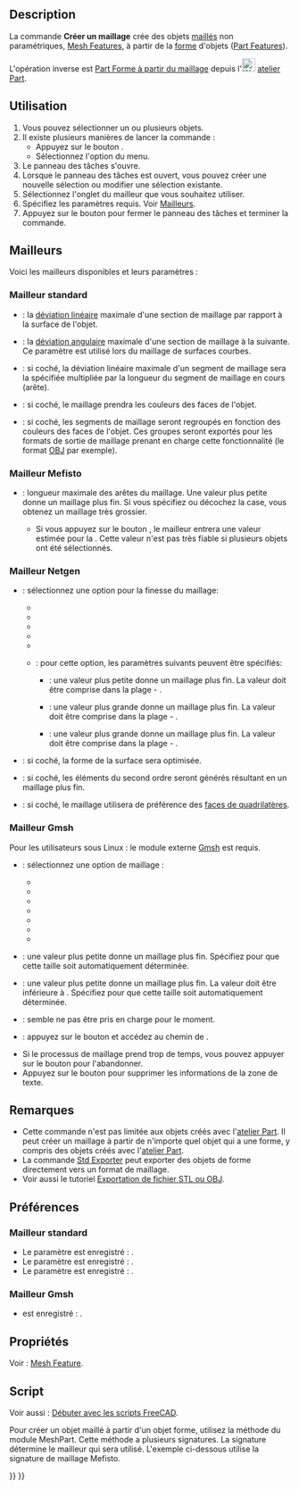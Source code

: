 <languages/>

{{Docnav/fr
|[[Mesh_Export/fr|Exporter un maillage]]
|[[Mesh_RemeshGmsh/fr|Remailler avec Gmsh]]
|[[Mesh_Workbench/fr|Atelier Mesh]]
|IconL=Mesh_Export.svg
|IconR=Mesh_RemeshGmsh.svg
|IconC=Workbench_Mesh.svg
}}

{{GuiCommand/fr
|Name=Mesh FromPartShape‏‎
|Name/fr=Mesh Créer un maillage
‏‎|MenuLocation=Maillages → Créer un maillage à partir d'une forme...
|Workbenches=[[Mesh_Workbench/fr|Mesh]]
}}

==Description==

La commande '''Créer un maillage''' crée des objets [[mesh/fr|maillés]] non paramétriques, [[Mesh_Feature/fr|Mesh Features]], à partir de la [[shape/fr|forme]] d'objets ([[Part_Feature/fr|Part Features]]).

L'opération inverse est [[Part_ShapeFromMesh/fr|Part Forme à partir du maillage]] depuis l'[[File:Workbench_Part.svg|24px]] [[Part_Workbench/fr|atelier Part]].

<span id="Usage"></span>
==Utilisation==

# Vous pouvez sélectionner un ou plusieurs objets.
# Il existe plusieurs manières de lancer la commande :
#* Appuyez sur le bouton {{Button|[[Image: Mesh_FromPartShape.svg|16px]] [[Mesh_FromPartShape/fr|Créer un maillage à partir d'une forme...]]}}.
#* Sélectionnez l'option {{MenuCommand|Maillages → [[Image: Mesh_FromPartShape.svg|16px]] Créer un maillage à partir d'une forme...}} du menu.
# Le panneau des tâches {{MenuCommand|Tessellation}} s'ouvre.
# Lorsque le panneau des tâches est ouvert, vous pouvez créer une nouvelle sélection ou modifier une sélection existante.
# Sélectionnez l'onglet du mailleur que vous souhaitez utiliser.
# Spécifiez les paramètres requis. Voir [[#Mailleurs|Mailleurs]].
# Appuyez sur le bouton {{Button|OK}} pour fermer le panneau des tâches et terminer la commande.

<span id="Meshers"></span>
== Mailleurs ==

Voici les mailleurs disponibles et leurs paramètres :

<span id="Standard_mesher"></span>
===Mailleur standard===

* {{MenuCommand|Déviation de surface}} : la [https://www.opencascade.com/doc/occt-7.3.0/overview/html/occt_user_guides__modeling_algos.html#occt_modalg_11_2 déviation linéaire] maximale d'une section de maillage par rapport à la surface de l'objet.
* {{MenuCommand|Déviation angulaire}} : la [https://www.opencascade.com/doc/occt-7.3.0/overview/html/occt_user_guides__modeling_algos.html#occt_modalg_11_2 déviation angulaire] maximale d'une section de maillage à la suivante. Ce paramètre est utilisé lors du maillage de surfaces courbes.
* {{MenuCommand|Déviation relative de surface}} : si coché, la déviation linéaire maximale d'un segment de maillage sera la {{MenuCommand|Déviation de surface}} spécifiée multipliée par la longueur du segment de maillage en cours (arête).
* {{MenuCommand|Appliquer les couleurs des faces au maillage}} : si coché, le maillage prendra les couleurs des faces de l'objet.
* {{MenuCommand|Définir les segments par les couleurs des faces}} : si coché, les segments de maillage seront regroupés en fonction des couleurs des faces de l'objet. Ces groupes seront exportés pour les formats de sortie de maillage prenant en charge cette fonctionnalité (le format [https://fr.wikipedia.org/wiki/Objet_3D_(format_de_fichier) OBJ] par exemple).

<span id="Mefisto_mesher"></span>
===Mailleur Mefisto===

* {{MenuCommand|Longueur maximale des arêtes}} : longueur maximale des arêtes du maillage. Une valeur plus petite donne un maillage plus fin. Si vous spécifiez {{Value|0}} ou décochez la case, vous obtenez un maillage très grossier.
** Si vous appuyez sur le bouton {{Button|Estimation}}, le mailleur entrera une valeur estimée pour la {{MenuCommand|Longueur maximale des arêtes}}. Cette valeur n'est pas très fiable si plusieurs objets ont été sélectionnés.

<span id="Netgen_mesher"></span>
===Mailleur Netgen===

* {{MenuCommand|Finesse}} : sélectionnez une option pour la finesse du maillage:
** {{MenuCommand|Trés grossier}}
** {{MenuCommand|Grossier}}
** {{MenuCommand|Moyen}}
** {{MenuCommand|Fin}}
** {{MenuCommand|Trés fin}}
** {{MenuCommand|Défini par l'utilisateur}} : pour cette option, les paramètres suivants peuvent être spécifiés:
*** {{MenuCommand|Taille des maillages}} : une valeur plus petite donne un maillage plus fin. La valeur doit être comprise dans la plage {{Value|0.1}} - {{Value|1.0}}.
*** {{MenuCommand|Nombre d'éléments par arête}} : une valeur plus grande donne un maillage plus fin. La valeur doit être comprise dans la plage {{Value|0.2}} - {{Value|10.0}}.
*** {{MenuCommand|Nombre d'éléments par rayon de courbure}} : une valeur plus grande donne un maillage plus fin. La valeur doit être comprise dans la plage {{Value|0.2}} - {{Value|10}}.
*{{MenuCommand|Optimiser la surface}} : si coché, la forme de la surface sera optimisée.
*{{MenuCommand|Éléments de second ordre}} : si coché, les éléments du second ordre seront générés résultant en un maillage plus fin.
*{{MenuCommand|Principalement des quadrilatères}} : si coché, le maillage utilisera de préférence des [https://en.wikipedia.org/wiki/Types_of_mesh#Two-dimensional faces de quadrilatères].

<span id="Gmsh_mesher"></span>
===Mailleur Gmsh===

Pour les utilisateurs sous Linux : le module externe [https://gmsh.info/ Gmsh] est requis.

<div class="mw-translate-fuzzy">
* {{MenuCommand|Maillage}} : sélectionnez une option de maillage :
** {{MenuCommand|Automatique}}
** {{MenuCommand|Adaptatif}}
** {{MenuCommand|Delaunay}}
** {{MenuCommand|Frontal}}
** {{MenuCommand|BAMG}}
** {{MenuCommand|Quadrangle frontal}}
** {{MenuCommand|Parallélogrammes}}
* {{MenuCommand|Taille maximale des éléments}} : une valeur plus petite donne un maillage plus fin. Spécifiez {{Value|0}} pour que cette taille soit automatiquement déterminée.
* {{MenuCommand|Taille minimale des éléments}} : une valeur plus petite donne un maillage plus fin. La valeur doit être inférieure à {{MenuCommand|Taille maximale des éléments}}. Spécifiez {{Value|0}} pour que cette taille soit automatiquement déterminée.
* {{MenuCommand|Angle}} : semble ne pas être pris en charge pour le moment.
* {{MenuCommand|Chemin}} : appuyez sur le bouton {{Button|...}} et accédez au chemin de {{FileName|gmsh.exe}}.
* Si le processus de maillage prend trop de temps, vous pouvez appuyer sur le bouton {{Button|Arrêter}} pour l'abandonner.
* Appuyez sur le bouton {{Button|Effacer}} pour supprimer les informations de la zone de texte. <!--Puisque le panneau des tâches se ferme, le bouton Effacer ne peut pas être utilisé avec cette commande. Mais le même panneau de tâches est utilisé pour la commande Mesh_RemeshGmsh-->
</div>

<span id="Notes"></span>
==Remarques==

* Cette commande n'est pas limitée aux objets créés avec l'[[Part_Workbench/fr|atelier Part]]. Il peut créer un maillage à partir de n'importe quel objet qui a une forme, y compris des objets créés avec l'[[PartDesign_Workbench/fr|atelier Part]].
* La commande [[Std_Export/fr|Std Exporter]] peut exporter des objets de forme directement vers un format de maillage.
* Voir aussi le tutoriel [[Export_to_STL_or_OBJ/fr|Exportation de fichier STL ou OBJ]].

<span id="Preferences"></span>
==Préférences==

<span id="Standard_mesher"></span>
===Mailleur standard===

* Le paramètre {{MenuCommand|Déviation de surface}} est enregistré : {{MenuCommand|Outils → Editer les de paramètres... → BaseApp → Preferences → Mod → Mesh → Meshing → Standard → LinearDeflection}}.
* Le paramètre {{MenuCommand|Déviation angulaire}} est enregistré : {{MenuCommand|Outils → Editer les paramètres... → BaseApp → Preferences → Mod → Mesh → Meshing → Standard → AngularDeflection}}.
* Le paramètre {{MenuCommand|Déviation relative de surface}} est enregistré : {{MenuCommand|Outils → Editer les paramètres... → BaseApp → Preferences → Mod → Mesh → Meshing → Standard → RelativeLinearDeflection}}.

<span id="Gmsh_mesher"></span>
===Mailleur Gmsh===

* {{MenuCommand|Chemin}} est enregistré : {{MenuCommand|Outils → Editer les paramètres... → BaseApp → Preferences → Mod → Mesh → Meshing → gmshExe}}.

<span id="Properties"></span>
==Propriétés==

Voir : [[Mesh_Feature/fr|Mesh Feature]].

<span id="Scripting"></span>
==Script==

Voir aussi : [[FreeCAD_Scripting_Basics/fr|Débuter avec les scripts FreeCAD]].

Pour créer un objet maillé à partir d'un objet forme, utilisez la méthode {{incode|meshFromShape}} du module MeshPart. Cette méthode a plusieurs signatures. La signature détermine le mailleur qui sera utilisé. L'exemple ci-dessous utilise la signature de maillage Mefisto.

{{Code|code=
import FreeCAD, Part, Mesh, MeshPart

cyl = FreeCAD.ActiveDocument.addObject("Part::Cylinder","Cylinder")
FreeCAD.ActiveDocument.recompute()

msh = FreeCAD.ActiveDocument.addObject("Mesh::Feature", "Mesh")
msh.Mesh = MeshPart.meshFromShape(Shape=cyl.Shape, MaxLength=1)
msh.ViewObject.DisplayMode = "Flat Lines"
}}


{{Docnav/fr
|[[Mesh_Export/fr|Exporter un maillage]]
|[[Mesh_RemeshGmsh/fr|Remailler avec Gmsh]]
|[[Mesh_Workbench/fr|Atelier Mesh]]
|IconL=Mesh_Export.svg
|IconR=Mesh_RemeshGmsh.svg
|IconC=Workbench_Mesh.svg
}}

{{Mesh Tools navi{{#translation:}}}}
{{Userdocnavi{{#translation:}}}}
{{clear}}